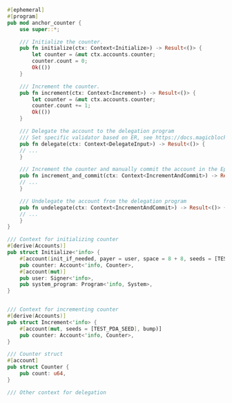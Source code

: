```rust
#[ephemeral]
#[program]
pub mod anchor_counter {
    use super::*;

    /// Initialize the counter.
    pub fn initialize(ctx: Context<Initialize>) -> Result<()> {
        let counter = &mut ctx.accounts.counter;
        counter.count = 0;
        Ok(())
    }

    /// Increment the counter.
    pub fn increment(ctx: Context<Increment>) -> Result<()> {
        let counter = &mut ctx.accounts.counter;
        counter.count += 1;
        Ok(())
    }

    /// Delegate the account to the delegation program
    /// Set specific validator based on ER, see https://docs.magicblock.gg/pages/get-started/how-integrate-your-program/local-setup
    pub fn delegate(ctx: Context<DelegateInput>) -> Result<()> {
    // ...
    }

    /// Increment the counter and manually commit the account in the Ephemeral Rollup session.
    pub fn increment_and_commit(ctx: Context<IncrementAndCommit>) -> Result<()> {
    // ...
    }

    /// Undelegate the account from the delegation program
    pub fn undelegate(ctx: Context<IncrementAndCommit>) -> Result<()> {
    // ...
    }
}

/// Context for initializing counter
#[derive(Accounts)]
pub struct Initialize<'info> {
    #[account(init_if_needed, payer = user, space = 8 + 8, seeds = [TEST_PDA_SEED], bump)]
    pub counter: Account<'info, Counter>,
    #[account(mut)]
    pub user: Signer<'info>,
    pub system_program: Program<'info, System>,
}


/// Context for incrementing counter
#[derive(Accounts)]
pub struct Increment<'info> {
    #[account(mut, seeds = [TEST_PDA_SEED], bump)]
    pub counter: Account<'info, Counter>,
}

/// Counter struct
#[account]
pub struct Counter {
    pub count: u64,
}

/// Other context for delegation


```
